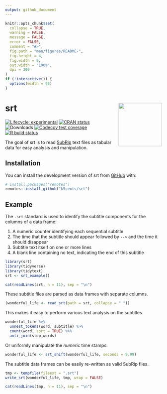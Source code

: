 ```yaml
---
output: github_document
---
```


<!-- README.md is generated from README.Rmd. Please edit that file -->

```r
knitr::opts_chunk$set(
  collapse = TRUE,
  warning = FALSE,
  message = FALSE,
  error = FALSE,
  comment = "#>",
  fig.path = "man/figures/README-",
  fig.height = 4,
  fig.width = 9,
  out.width = "100%",
  dpi = 300
)
if (!interactive()) {
  options(width = 95)
}
```

# srt <img src='man/figures/logo.png' align="right" height="139" />

<!-- badges: start -->
[![Lifecycle: experimental][life_badge]][life_link]
[![CRAN status][cran_badge]][cran_link]
![Downloads][dl_badge]
[![Codecov test coverage][cov_badge]][cov_link]
[![R build status][ga_badge]][ga_link]
<!-- badges: end -->

The goal of srt is to read [SubRip][wiki] text files as tabular data for easy
analysis and manipulation.

## Installation

You can install the development version of srt from [GitHub][gh] with:

```r
# install.packages("remotes")
remotes::install_github("k5cents/srt")
```

## Example

The `.srt` standard is used to identify the subtitle components for the columns
of a data frame:

1. A numeric counter identifying each sequential subtitle
2. The time that the subtitle should appear followed by `-->` and the time it
should disappear
3. Subtitle text itself on one or more lines
4. A blank line containing no text, indicating the end of this subtitle

```r
library(srt)
library(tidyverse)
library(tidytext)
srt <- srt_example()
```

```r
cat(readLines(srt, n = 11), sep = "\n")
```

These subtitle files are parsed as data frames with separate columns.

```r
(wonderful_life <- read_srt(path = srt, collapse = " "))
```

This makes it easy to perform various text analysis on the subtitles.

```r
wonderful_life %>% 
  unnest_tokens(word, subtitle) %>% 
  count(word, sort = TRUE) %>% 
  anti_join(stop_words)
```

Or uniformly manipulate the _numeric_ time stamps:

```r
wonderful_life <- srt_shift(wonderful_life, seconds = 9.99)
```

The subtitle data frames can be easily re-written as valid SubRip files.

```r
tmp <- tempfile(fileext = ".srt")
write_srt(wonderful_life, tmp, wrap = FALSE)
```

```r
cat(readLines(tmp, n = 11), sep = "\n")
```

<!-- refs: start -->
[life_badge]: https://img.shields.io/badge/lifecycle-experimental-orange.svg
[life_link]: https://lifecycle.r-lib.org/articles/stages.html
[cran_badge]: https://www.r-pkg.org/badges/version/srt
[cran_link]: https://CRAN.R-project.org/package=srt
[dl_badge]: https://cranlogs.r-pkg.org/badges/grand-total/srt
[ga_badge]: https://github.com/k5cents/srt/workflows/R-CMD-check/badge.svg
[ga_link]: https://github.com/k5cents/srt/actions
[cov_badge]: https://codecov.io/gh/k5cents/srt/graph/badge.svg?token=CMz6DIxJdH
[cov_link]: https://app.codecov.io/gh/k5cents/srt?branch=master
[gh]: https://github.com/k5cents/srt
[wiki]: https://en.wikipedia.org/wiki/SubRip
<!-- refs: end -->
